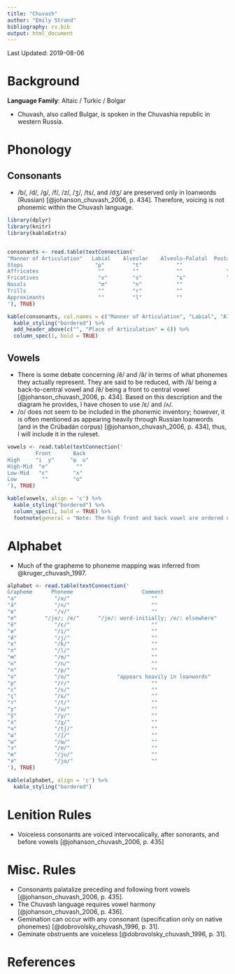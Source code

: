 ```yaml
---
title: "Chuvash"
author: "Emily Strand"
bibliography: cv.bib
output: html_document
---
```


Last Updated: 2019-08-06

# Background

**Language Family**: Altaic / Turkic / Bolgar

* Chuvash, also called Bulgar, is spoken in the Chuvashia republic in western Russia.

# Phonology

## Consonants

* /b/, /d/, /g/, /f/, /z/, /ʒ/, /ts/, and /dʒ/ are preserved only in loanwords (Russian) [@johanson_chuvash_2006, p. 434]. Therefore, voicing is not phonemic within the Chuvash language.

```r

library(dplyr)
library(knitr)
library(kableExtra)


consonants <- read.table(textConnection('
"Manner of Articulation"   Labial    Alveolar    Alveolo-Palatal  Postalveolar  Palatal   Velar
Stops                       "p"         "t"           ""               ""         ""       "k"
Affricates                   ""         ""            ""              "tʃ"        ""       ""  
Fricatives                   "v"        "s"           "ɕ"             "ʃ"         ""       "χ"
Nasals                       "m"        "n"           ""               ""         ""       ""
Trills                       ""         "r"           ""               ""         ""       ""
Approximants                 ""         "l"           ""               ""         "j"      ""
'), TRUE)

kable(consonants, col.names = c("Manner of Articulation", "Labial", "Alveolar", "Alveolo-Palatal", "Postalveolar", "Palatal", "Velar"), align = 'c') %>%
  kable_styling("bordered") %>%
  add_header_above(c("", "Place of Articulation" = 6)) %>%
  column_spec(1, bold = TRUE)
```


## Vowels

* There is some debate concerning /ӗ/ and /ӑ/ in terms of what phonemes they actually represent. They are said to be reduced, with /ӑ/ being a back-to-central vowel and /ӗ/ being a front to central vowel [@johanson_chuvash_2006, p. 434]. Based on this description and the diagram he provides, I have chosen to use /ɛ/ and /ʌ/.
* /o/ does not seem to be included in the phonemic inventory; however, it is often mentioned as appearing heavily through Russian loanwords (and in the Crúbadán corpus) [@johanson_chuvash_2006, p. 434], thus, I will include it in the ruleset.

```r

vowels <- read.table(textConnection('
         Front       Back
High     "i  y"     "ɯ  u"
High-Mid  "e"         ""
Low-Mid   "ɛ"        "ʌ"
Low        ""        "ɑ"
'), TRUE)

kable(vowels, align = 'c') %>%
  kable_styling("bordered") %>%
  column_spec(1, bold = TRUE) %>%
  footnote(general = "Note: The high front and back vowel are ordered unrounded and rounded. The rest of the vowels are unrounded.", general_title = "")
```    

# Alphabet

* Much of the grapheme to phoneme mapping was inferred from @kruger_chuvash_1997.

```r

alphabet <- read.table(textConnection('
Grapheme      Phoneme                      Comment
"a"            "/ɑ/"                          ""
"ӑ"            "/ʌ/"                          ""
"в"            "/v/"                          ""
"e"         "/je/; /e/"      "/je/: word-initially; /e/: elsewhere"           
"ӗ"	           "/ɛ/"                          ""                           
"и"            "/i/"                          ""
"й"            "/j/"                          ""
"к"            "/k/"                          ""
"л"            "/l/"                          ""
"м"            "/m/"                          ""
"н"            "/n/"                          ""
"п"            "/p/"                          ""
"о"            "/o/"               "appears heavily in loanwords"
"р"            "/r/"                          ""
"с"            "/s/"                          ""
"ҫ"            "/ɕ/"                          ""
"т"            "/t/"                          ""
"у"            "/u/"                          ""
"ӳ"            "/y/"                          ""
"х"            "/χ/"                          ""
"ч"            "/tʃ/"                         ""
"ш"            "/ʃ/"                          ""
"ы"            "/ɯ/"                          ""
"э"            "/e/"                          ""
"ю"            "/ju/"                         ""
"я"	           "/jɑ/"                         ""
'), TRUE)

kable(alphabet, align = 'c') %>%
  kable_styling("bordered")
```

# Lenition Rules

* Voiceless consonants are voiced intervocalically, after sonorants, and before vowels [@johanson_chuvash_2006, p. 435]     

# Misc. Rules

* Consonants palatalize preceding and following front vowels [@johanson_chuvash_2006, p. 435].
* The Chuvash language requires vowel harmony [@johanson_chuvash_2006, p. 436].    
* Gemination can occur with any consonant (specification only on native phonemes) [@dobrovolsky_chuvash_1996, p. 31].    
* Geminate obstruents are voiceless [@dobrovolsky_chuvash_1996, p. 31].

# References
